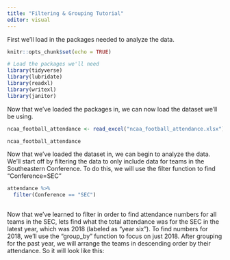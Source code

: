 ```yaml
---
title: "Filtering & Grouping Tutorial"
editor: visual
---
```


First we'll load in the packages needed to analyze the data.

```r
knitr::opts_chunk$set(echo = TRUE)

# Load the packages we'll need
library(tidyverse)
library(lubridate)
library(readxl)
library(writexl)
library(janitor)

```

Now that we've loaded the packages in, we can now load the dataset we'll be using.

```r


ncaa_football_attendance <- read_excel("ncaa_football_attendance.xlsx")

ncaa_football_attendance
```

Now that we've loaded the dataset in, we can begin to analyze the data. We'll start off by filtering the data to only include data for teams in the Southeastern Conference. To do this, we will use the filter function to find "Conference=SEC"

```r

attendance %>% 
  filter(Conference == "SEC")
  

```

Now that we've learned to filter in order to find attendance numbers for all teams in the SEC, lets find what the total attendance was for the SEC in the latest year, which was 2018 (labeled as "year six"). To find numbers for 2018, we'll use the "group_by" function to focus on just 2018. After grouping for the past year, we will arrange the teams in descending order by their attendance. So it will look like this:





